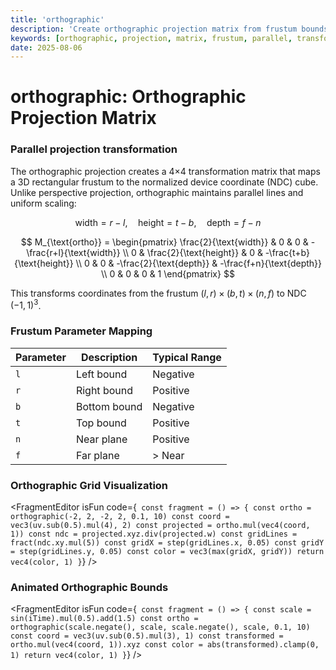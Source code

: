 ```yaml
---
title: 'orthographic'
description: 'Create orthographic projection matrix from frustum bounds'
keywords: [orthographic, projection, matrix, frustum, parallel, transform]
date: 2025-08-06
---
```



# orthographic: Orthographic Projection Matrix

### Parallel projection transformation

The orthographic projection creates a 4×4 transformation matrix that maps a 3D rectangular frustum to the normalized device coordinate (NDC) cube. Unlike perspective projection, orthographic maintains parallel lines and uniform scaling:

$$
\text{width} = r - l, \quad \text{height} = t - b, \quad \text{depth} = f - n
$$

$$
M_{\text{ortho}} = \begin{pmatrix}
\frac{2}{\text{width}} & 0 & 0 & -\frac{r+l}{\text{width}} \\
0 & \frac{2}{\text{height}} & 0 & -\frac{t+b}{\text{height}} \\
0 & 0 & -\frac{2}{\text{depth}} & -\frac{f+n}{\text{depth}} \\
0 & 0 & 0 & 1
\end{pmatrix}
$$

This transforms coordinates from the frustum $(l,r) \times (b,t) \times (n,f)$ to NDC $(-1,1)^3$.

### Frustum Parameter Mapping

| Parameter | Description  | Typical Range |
| --------- | ------------ | ------------- |
| `l`       | Left bound   | Negative      |
| `r`       | Right bound  | Positive      |
| `b`       | Bottom bound | Negative      |
| `t`       | Top bound    | Positive      |
| `n`       | Near plane   | Positive      |
| `f`       | Far plane    | > Near        |

### Orthographic Grid Visualization

<FragmentEditor
        isFun
        code={`
const fragment = () => {
        const ortho = orthographic(-2, 2, -2, 2, 0.1, 10)
        const coord = vec3(uv.sub(0.5).mul(4), 2)
        const projected = ortho.mul(vec4(coord, 1))
        const ndc = projected.xyz.div(projected.w)
        const gridLines = fract(ndc.xy.mul(5))
        const gridX = step(gridLines.x, 0.05)
        const gridY = step(gridLines.y, 0.05)
        const color = vec3(max(gridX, gridY))
        return vec4(color, 1)
}`}
/>

### Animated Orthographic Bounds

<FragmentEditor
        isFun
        code={`
const fragment = () => {
        const scale = sin(iTime).mul(0.5).add(1.5)
        const ortho = orthographic(scale.negate(), scale, scale.negate(), scale, 0.1, 10)
        const coord = vec3(uv.sub(0.5).mul(3), 1)
        const transformed = ortho.mul(vec4(coord, 1)).xyz
        const color = abs(transformed).clamp(0, 1)
        return vec4(color, 1)
}`}
/>
